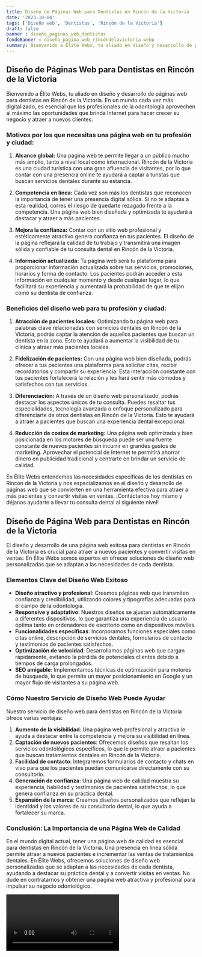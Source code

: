 ```yaml
---
title: Diseño de Páginas Web para Dentistas en Rincón de la Victoria
date: '2023-10-04'
tags: ['Diseño web', 'Dentistas', 'Rincón de la Victoria']
draft: false
banner : diseño_paginas_web_dentistas
fondoBanner : diseño_pagina_web_rincóndelavictoria.webp
summary: Bienvenido a Élite Webs, tu aliado en diseño y desarrollo de páginas web para dentistas en Rincón de la Victoria. En un mundo cada vez más digitalizado, es esencial que los profesionales de la odontología aprovechen al máximo las oportunidades que brinda Internet para hacer crecer su negocio y atraer a nuevos clientes.
---
```


## Diseño de Páginas Web para Dentistas en Rincón de la Victoria

Bienvenido a Élite Webs, tu aliado en diseño y desarrollo de páginas web para dentistas en Rincón de la Victoria. En un mundo cada vez más digitalizado, es esencial que los profesionales de la odontología aprovechen al máximo las oportunidades que brinda Internet para hacer crecer su negocio y atraer a nuevos clientes.

### Motivos por los que necesitas una página web en tu profesión y ciudad:

1. **Alcance global:** Una página web te permite llegar a un público mucho más amplio, tanto a nivel local como internacional. Rincón de la Victoria es una ciudad turística con una gran afluencia de visitantes, por lo que contar con una presencia online te ayudará a captar a turistas que buscan servicios dentales durante su estancia.

2. **Competencia en línea:** Cada vez son más los dentistas que reconocen la importancia de tener una presencia digital sólida. Si no te adaptas a esta realidad, corres el riesgo de quedarte rezagado frente a la competencia. Una página web bien diseñada y optimizada te ayudará a destacar y atraer a más pacientes.

3. **Mejora la confianza:** Contar con un sitio web profesional y estéticamente atractivo genera confianza en tus pacientes. El diseño de la página reflejará la calidad de tu trabajo y transmitirá una imagen sólida y confiable de tu consulta dental en Rincón de la Victoria.

4. **Información actualizada:** Tu página web será tu plataforma para proporcionar información actualizada sobre tus servicios, promociones, horarios y forma de contacto. Los pacientes podrán acceder a esta información en cualquier momento y desde cualquier lugar, lo que facilitará su experiencia y aumentará la probabilidad de que te elijan como su dentista de confianza.

### Beneficios del diseño web para tu profesión y ciudad:

1. **Atracción de pacientes locales:** Optimizando tu página web para palabras clave relacionadas con servicios dentales en Rincón de la Victoria, podrás captar la atención de aquellos pacientes que buscan un dentista en la zona. Esto te ayudará a aumentar la visibilidad de tu clínica y atraer más pacientes locales.

2. **Fidelización de pacientes:** Con una página web bien diseñada, podrás ofrecer a tus pacientes una plataforma para solicitar citas, recibir recordatorios y compartir su experiencia. Esta interacción constante con tus pacientes fortalecerá la relación y les hará sentir más cómodos y satisfechos con tus servicios.

3. **Diferenciación:** A través de un diseño web personalizado, podrás destacar los aspectos únicos de tu consulta. Puedes resaltar tus especialidades, tecnología avanzada o enfoque personalizado para diferenciarte de otros dentistas en Rincón de la Victoria. Esto te ayudará a atraer a pacientes que buscan una experiencia dental excepcional.

4. **Reducción de costos de marketing:** Una página web optimizada y bien posicionada en los motores de búsqueda puede ser una fuente constante de nuevos pacientes sin incurrir en grandes gastos de marketing. Aprovechar el potencial de Internet te permitirá ahorrar dinero en publicidad tradicional y centrarte en brindar un servicio de calidad.

En Élite Webs entendemos las necesidades específicas de los dentistas en Rincón de la Victoria y nos especializamos en el diseño y desarrollo de páginas web que se convierten en una herramienta efectiva para atraer a más pacientes y convertir visitas en ventas. ¡Contáctanos hoy mismo y déjanos ayudarte a llevar tu consulta dental al siguiente nivel!

<GifSeo />

<Cta />

## Diseño de Página Web para Dentistas en Rincón de la Victoria

El diseño y desarrollo de una página web exitosa para dentistas en Rincón de la Victoria es crucial para atraer a nuevos pacientes y convertir visitas en ventas. En Élite Webs somos expertos en ofrecer soluciones de diseño web personalizadas que se adaptan a las necesidades de cada dentista. 

### Elementos Clave del Diseño Web Exitoso

- **Diseño atractivo y profesional**: Creamos páginas web que transmiten confianza y credibilidad, utilizando colores y tipografías adecuadas para el campo de la odontología.
- **Responsive y adaptativo**: Nuestros diseños se ajustan automáticamente a diferentes dispositivos, lo que garantiza una experiencia de usuario óptima tanto en ordenadores de escritorio como en dispositivos móviles.
- **Funcionalidades específicas**: Incorporamos funciones especiales como citas online, descripción de servicios dentales, formularios de contacto y testimonios de pacientes satisfechos.
- **Optimización de velocidad**: Desarrollamos páginas web que cargan rápidamente, evitando la pérdida de potenciales clientes debido a tiempos de carga prolongados.
- **SEO amigable**: Implementamos técnicas de optimización para motores de búsqueda, lo que permite un mayor posicionamiento en Google y un mayor flujo de visitantes a su página web.

### Cómo Nuestro Servicio de Diseño Web Puede Ayudar

Nuestro servicio de diseño web para dentistas en Rincón de la Victoria ofrece varias ventajas:

1. **Aumento de la visibilidad**: Una página web profesional y atractiva le ayuda a destacar entre la competencia y mejora su visibilidad en línea.
2. **Captación de nuevos pacientes**: Ofrecemos diseños que resaltan los servicios odontológicos específicos, lo que le permite atraer a pacientes que buscan tratamientos dentales en Rincón de la Victoria.
3. **Facilidad de contacto**: Integraremos formularios de contacto y chats en vivo para que los pacientes puedan comunicarse directamente con su consultorio.
4. **Generación de confianza**: Una página web de calidad muestra su experiencia, habilidad y testimonios de pacientes satisfechos, lo que genera confianza en su práctica dental.
5. **Expansión de la marca**: Creamos diseños personalizados que reflejan la identidad y los valores de su consultorio dental, lo que ayuda a fortalecer su marca.

### Conclusión: La Importancia de una Página Web de Calidad

En el mundo digital actual, tener una página web de calidad es esencial para dentistas en Rincón de la Victoria. Una presencia en línea sólida permite atraer a nuevos pacientes e incrementar las ventas de tratamientos dentales. En Élite Webs, ofrecemos soluciones de diseño web personalizadas que se adaptan a las necesidades de cada dentista, ayudando a destacar su práctica dental y a convertir visitas en ventas. No dude en contratarnos y obtener una página web atractiva y profesional para impulsar su negocio odontológico.

<Video />

<CtaBot job='Dentistas' city='Rincón de la Victoria'/>

<Gmaps query='Rincón de la Victoria+españa+maps' />